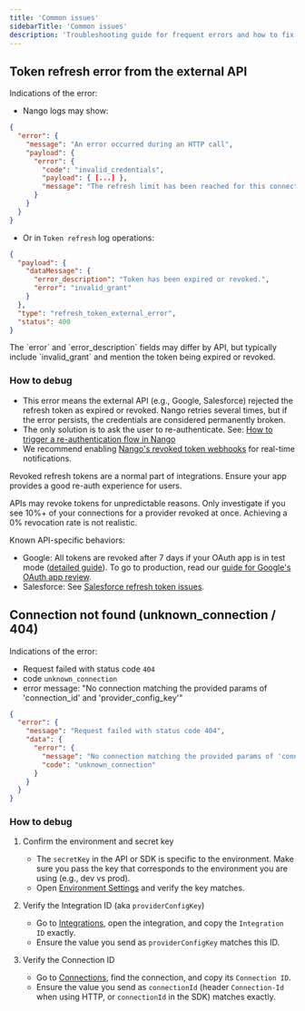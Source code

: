 ```yaml
---
title: 'Common issues'
sidebarTitle: 'Common issues'
description: 'Troubleshooting guide for frequent errors and how to fix them.'
---
```


## Token refresh error from the external API

Indications of the error:

- Nango logs may show:

```json
{
  "error": {
    "message": "An error occurred during an HTTP call",
    "payload": {
      "error": {
        "code": "invalid_credentials",
        "payload": { [...] },
        "message": "The refresh limit has been reached for this connection."
      }
    }
  }
}
```

- Or in `Token refresh` log operations:

```json
{
  "payload": {
    "dataMessage": {
      "error_description": "Token has been expired or revoked.",
      "error": "invalid_grant"
    }
  },
  "type": "refresh_token_external_error",
  "status": 400
}
```

<Note>
The `error` and `error_description` fields may differ by API, but typically include `invalid_grant` and mention the token being expired or revoked.
</Note>

### How to debug

- This error means the external API (e.g., Google, Salesforce) rejected the refresh token as expired or revoked. Nango retries several times, but if the error persists, the credentials are considered permanently broken.
- The only solution is to ask the user to re-authenticate. See: [How to trigger a re-authentication flow in Nango](https://docs.nango.dev/guides/authorize-in-your-app-default-ui#how-to-trigger-a-re-authentication-flow)
- We recommend enabling [Nango's revoked token webhooks](http://localhost:3000/guides/webhooks/webhooks-from-nango#auth-webhooks) for real-time notifications.

Revoked refresh tokens are a normal part of integrations. Ensure your app provides a good re-auth experience for users.

APIs may revoke tokens for unpredictable reasons. Only investigate if you see 10%+ of your connections for a provider revoked at once. Achieving a 0% revocation rate is not realistic.

Known API-specific behaviors:
- Google: All tokens are revoked after 7 days if your OAuth app is in test mode ([detailed guide](https://www.nango.dev/blog/google-oauth-invalid-grant-token-has-been-expired-or-revoked)). To go to production, read our [guide for Google's OAuth app review](https://docs.nango.dev/guides/google-security-review).
- Salesforce: See [Salesforce refresh token issues](https://www.nango.dev/blog/salesforce-refresh-token-invalid-grant).


## Connection not found (unknown_connection / 404)

Indications of the error:

- Request failed with status code `404`
- code `unknown_connection`
- error message: "No connection matching the provided params of 'connection_id' and 'provider_config_key'"

```json
{
  "error": {
    "message": "Request failed with status code 404",
    "data": {
      "error": {
        "message": "No connection matching the provided params of 'connection_id' and 'provider_config_key'.Please make sure these values exist in the Nango dashboard [...]",
        "code": "unknown_connection"
      }
    }
  }
}
```

### How to debug

1. Confirm the environment and secret key
   - The `secretKey` in the API or SDK is specific to the environment. Make sure you pass the key that corresponds to the environment you are using (e.g., dev vs prod).
   - Open [Environment Settings](https://app.nango.dev/dev/environment-settings) and verify the key matches.

2. Verify the Integration ID (aka `providerConfigKey`)
   - Go to [Integrations](https://app.nango.dev/dev/integrations), open the integration, and copy the `Integration ID` exactly.
   - Ensure the value you send as `providerConfigKey` matches this ID.

3. Verify the Connection ID
   - Go to [Connections](https://app.nango.dev/dev/connections), find the connection, and copy its `Connection ID`.
   - Ensure the value you send as `connectionId` (header `Connection-Id` when using HTTP, or `connectionId` in the SDK) matches exactly.


